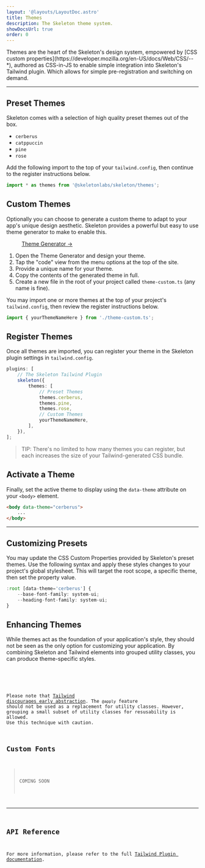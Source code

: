 ```yaml
---
layout: '@layouts/LayoutDoc.astro'
title: Themes
description: The Skeleton theme system.
showDocsUrl: true
order: 0
---
```




<p class="type-scale-5">
	Themes are the heart of the Skeleton's design system, empowered by [CSS custom
	properties](https://developer.mozilla.org/en-US/docs/Web/CSS/--*), authored as CSS-in-JS to enable simple
	integration into Skeleton's Tailwind plugin. Which allows for simple pre-registration and switching on demand.
</p>

---

## Preset Themes

Skeleton comes with a selection of high quality preset themes out of the box.

-   `cerberus`
-   `catppuccin`
-   `pine`
-   `rose`

Add the following import to the top of your `tailwind.config`, then continue to the register instructions below.

```ts title="tailwind.config"
import * as themes from '@skeletonlabs/skeleton/themes';
```

## Custom Themes

Optionally you can choose to generate a custom theme to adapt to your app's unique design aesthetic. Skeleton provides a powerful but easy to use theme generator to make to enable this.

<figure class="card-enhanced-gradient p-8 flex justify-center">
	<a href="https://themes.skeleton.dev/" target="_blank" class="btn preset-filled">
		Theme Generator &rarr;
	</a>
</figure>

1. Open the Theme Generator and design your theme.
2. Tap the "code" view from the menu options at the top of the site.
3. Provide a unique name for your theme.
4. Copy the contents of the generated theme in full.
5. Create a new file in the root of your project called `theme-custom.ts` (any name is fine).

You may import one or more themes at the top of your project's `tailwind.config`, then review the register instructions below.

```ts title="tailwind.config"
import { yourThemeNameHere } from './theme-custom.ts';
```

## Register Themes

Once all themes are imported, you can register your theme in the Skeleton plugin settings in `tailwind.config`.

```ts title="tailwind.config" {6-8, 10}
plugins: [
	// The Skeleton Tailwind Plugin
	skeleton({
		themes: [
			// Preset Themes
			themes.cerberus,
			themes.pine,
			themes.rose,
			// Custom Themes
			yourThemeNameHere,
		],
	}),
];
```

> TIP: There's no limited to how many themes you can register, but each increases the size of your Tailwind-generated CSS bundle.

## Activate a Theme

Finally, set the active theme to display using the `data-theme` attribute on your `<body>` element.

```html
<body data-theme="cerberus">
	...
</body>
```

---

## Customizing Presets

You may update the CSS Custom Properties provided by Skeleton's preset themes. Use the following syntax and apply these styles changes to your project's global stylesheet. This will target the root scope, a specific theme, then set the property value.

```ts title="app.pcss"
:root [data-theme='cerberus'] {
    --base-font-family: system-ui;
    --heading-font-family: system-ui;
}
```

## Enhancing Themes

While themes act as the foundation of your application's style, they should not be seen as the only option for customizing your application. By combining Skeleton and Tailwind elements into grouped utility classes, you can produce theme-specific styles.

<Preview client:load>
	<Fragment slot="preview">
		<ThemeEnhanced />
	</Fragment>
	<Fragment slot="code">
		<Code code={ThemeEnhancedRaw} lang="astro" />
	</Fragment>
</Preview>

Please note that [Tailwind discourages early abstraction](https://tailwindcss.com/docs/reusing-styles#avoiding-premature-abstraction). The `@apply` feature should not be used as a replacement for utility classes. However, grouping a small subset of utility classes for resusability is allowed. Use this technique with caution.

## Custom Fonts

> COMING SOON

---

## API Reference

For more information, please refer to the full [Tailwind Plugin documentation](/docs/get-started/plugin).
